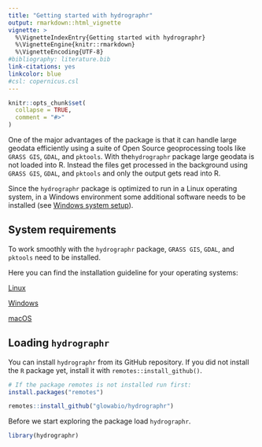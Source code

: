 ```yaml
---
title: "Getting started with hydrographr"
output: rmarkdown::html_vignette
vignette: >
  %\VignetteIndexEntry{Getting started with hydrographr}
  %\VignetteEngine{knitr::rmarkdown}
  %\VignetteEncoding{UTF-8}
#bibliography: literature.bib
link-citations: yes
linkcolor: blue
#csl: copernicus.csl
---
```


```r
knitr::opts_chunk$set(
  collapse = TRUE,
  comment = "#>"
)
```

One of the major advantages of the package is that it can handle large geodata efficiently using a suite of Open Source geoprocessing tools like  `GRASS GIS`, `GDAL`, and `pktools`. With the`hydrographr` package large geodata is not loaded into R. Instead the files get processed in the background using `GRASS GIS`, `GDAL`, and `pktools` and only the output gets read into R. 

<!--Processing of large files often makes server inevitable and on servers Linux is the most common operating system. Therefore, `hydrographr` is optimized for Linux operating systems. However, we also implemented a way to use it within Rstudio on Windows. --> 

Since the `hydrographr` package is optimized to run in a Linux operating system, in a Windows environment some additional software needs to be installed (see [Windows system setup](https://glowabio.github.io/hydrographr/articles/windows_system_setup.html)).

## System requirements

To work smoothly with the `hydrographr` package, `GRASS GIS`, `GDAL`, and `pktools` need to be installed. 

Here you can find the installation guideline for your operating systems:

[Linux](https://glowabio.github.io/hydrographr/articles/linux_system_setup.html)

[Windows](https://glowabio.github.io/hydrographr/articles/windows_system_setup.html)

[macOS](https://glowabio.github.io/hydrographr/articles/macos_system_setup.html)


## Loading `hydrographr`

You can install `hydrographr` from its GitHub repository. If you did not install the `R` package yet, install it with `remotes::install_github()`.

```r
# If the package remotes is not installed run first:
install.packages("remotes")

remotes::install_github("glowabio/hydrographr")
```

Before we start exploring the package load `hydrographr`.

```r
library(hydrographr)
```


<!--## `hydrographr` tutorial

In the how-to-get-started tutorial we will show ...

The the test dataset of `hydrographr` includes ..... -->
